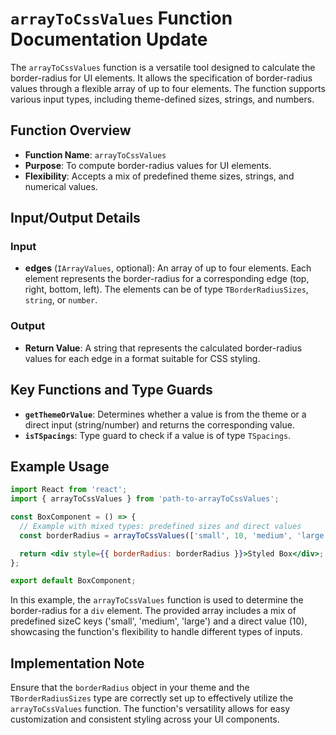 # `arrayToCssValues` Function Documentation Update

The `arrayToCssValues` function is a versatile tool designed to calculate the border-radius for UI elements. It allows the specification of border-radius values through a flexible array of up to four elements. The function supports various input types, including theme-defined sizes, strings, and numbers.

## Function Overview

- **Function Name**: `arrayToCssValues`
- **Purpose**: To compute border-radius values for UI elements.
- **Flexibility**: Accepts a mix of predefined theme sizes, strings, and numerical values.

## Input/Output Details

### Input

- **edges** (`IArrayValues`, optional): An array of up to four elements. Each element represents the border-radius for a corresponding edge (top, right, bottom, left). The elements can be of type `TBorderRadiusSizes`, `string`, or `number`.

### Output

- **Return Value**: A string that represents the calculated border-radius values for each edge in a format suitable for CSS styling.

## Key Functions and Type Guards

- **`getThemeOrValue`**: Determines whether a value is from the theme or a direct input (string/number) and returns the corresponding value.
- **`isTSpacings`**: Type guard to check if a value is of type `TSpacings`.

## Example Usage

```jsx
import React from 'react';
import { arrayToCssValues } from 'path-to-arrayToCssValues';

const BoxComponent = () => {
  // Example with mixed types: predefined sizes and direct values
  const borderRadius = arrayToCssValues(['small', 10, 'medium', 'large']);

  return <div style={{ borderRadius: borderRadius }}>Styled Box</div>;
};

export default BoxComponent;
```

In this example, the `arrayToCssValues` function is used to determine the border-radius for a `div` element. The provided array includes a mix of predefined sizeC keys ('small', 'medium', 'large') and a direct value (10), showcasing the function's flexibility to handle different types of inputs.

## Implementation Note

Ensure that the `borderRadius` object in your theme and the `TBorderRadiusSizes` type are correctly set up to effectively utilize the `arrayToCssValues` function. The function's versatility allows for easy customization and consistent styling across your UI components.
